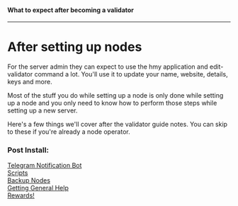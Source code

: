#### What to expect after becoming a validator
---

# After setting up nodes

For the server admin they can expect to use the hmy application and edit-validator command a lot. You'll use it to update your name, website, details, keys and more.

Most of the stuff you do while setting up a node is only done while setting up a node and you only need to know how to perform those steps while setting up a new server.

Here's a few things we'll cover after the validator guide notes. You can skip to these if you're already a node operator.

### **Post Install:**

[Telegram Notification Bot](../../after-node-setup/validator-tools/telegram-notification-bot.md)  
[Scripts](../../after-node-setup/validator-tools/scripts/)  
[Backup Nodes](../../after-node-setup/validator-tools/dual-servers.md)  
[Getting General Help](../../after-node-setup/general-help.md)  
[Rewards!](../../after-node-setup/rewards.md)

